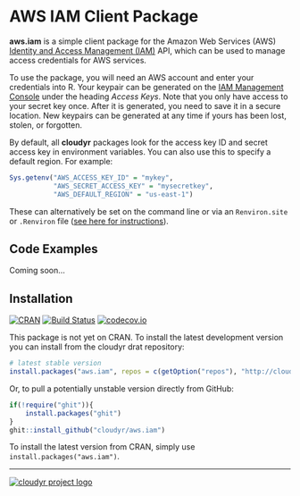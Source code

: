 # AWS IAM Client Package #

**aws.iam** is a simple client package for the Amazon Web Services (AWS) [Identity and Access Management (IAM)](http://aws.amazon.com/iam/) API, which can be used to manage access credentials for AWS services.

To use the package, you will need an AWS account and enter your credentials into R. Your keypair can be generated on the [IAM Management Console](https://console.aws.amazon.com/iam/home?#security_credential) under the heading *Access Keys*. Note that you only have access to your secret key once. After it is generated, you need to save it in a secure location. New keypairs can be generated at any time if yours has been lost, stolen, or forgotten. 

By default, all **cloudyr** packages look for the access key ID and secret access key in environment variables. You can also use this to specify a default region. For example:

```R
Sys.getenv("AWS_ACCESS_KEY_ID" = "mykey",
           "AWS_SECRET_ACCESS_KEY" = "mysecretkey",
           "AWS_DEFAULT_REGION" = "us-east-1")
```

These can alternatively be set on the command line or via an `Renviron.site` or `.Renviron` file ([see here for instructions](http://cran.r-project.org/web/packages/httr/vignettes/api-packages.html)).


## Code Examples ##

Coming soon...

## Installation ##

[![CRAN](http://www.r-pkg.org/badges/version/aws.iam)](http://cran.r-project.org/package=aws.iam)
[![Build Status](https://travis-ci.org/cloudyr/aws.iam.png?branch=master)](https://travis-ci.org/cloudyr/aws.iam) [![codecov.io](http://codecov.io/github/cloudyr/aws.iam/coverage.svg?branch=master)](http://codecov.io/github/cloudyr/aws.iam?branch=master)

This package is not yet on CRAN. To install the latest development version you can install from the cloudyr drat repository:

```R
# latest stable version
install.packages("aws.iam", repos = c(getOption("repos"), "http://cloudyr.github.io/drat"))
```

Or, to pull a potentially unstable version directly from GitHub:

```R
if(!require("ghit")){
    install.packages("ghit")
}
ghit::install_github("cloudyr/aws.iam")
```

To install the latest version from CRAN, simply use `install.packages("aws.iam")`.

---
[![cloudyr project logo](http://i.imgur.com/JHS98Y7.png)](https://github.com/cloudyr)

